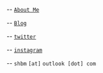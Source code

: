 -- [`About Me`](/about)

-- [`Blog`](/blog)

-- [`twitter`](https://bit.ly/shbmtwitter)

-- [`instagram`](https://bit.ly/shbmig)

-- `shbm` `[at]` `outlook [dot] com`